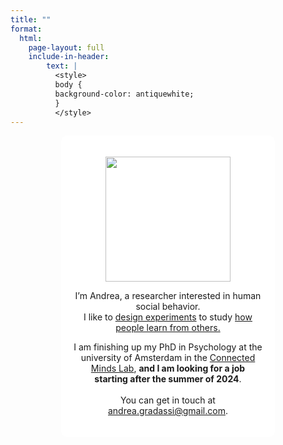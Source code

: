 ```yaml
---
title: ""
format: 
  html:
    page-layout: full
    include-in-header: 
        text: |
          <style>
          body {
          background-color: antiquewhite;
          }
          </style>
---
```


::: {#intro style="margin:auto; text-align:center;border-radius:10px; background-color: white;padding:20px; width:60%"}
![](images/cv-1.png){fig-align="center" width="200"}

I'm Andrea, a researcher interested in human social behavior.\
I like to [design experiments](/experiments.qmd) to study [how people learn from others.](/projects.qmd)

I am finishing up my PhD in Psychology at the university of Amsterdam in the [Connected Minds Lab](https://connectedmindslab.net/), **and I am looking for a job starting after the summer of 2024**.\
\
You can get in touch at [andrea.gradassi\@gmail.com](mailto:andrea.gradassi@gmail.com).
:::
